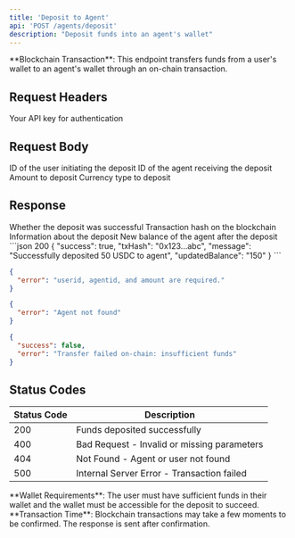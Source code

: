 ```yaml
---
title: 'Deposit to Agent'
api: 'POST /agents/deposit'
description: "Deposit funds into an agent's wallet"
---
```


<Note>
**Blockchain Transaction**: This endpoint transfers funds from a user's wallet to an agent's wallet through an on-chain transaction.
</Note>

## Request Headers

<ParamField header="x-api-key" type="string" required>
  Your API key for authentication
</ParamField>

## Request Body

<ParamField body="userid" type="string" required>
  ID of the user initiating the deposit
</ParamField>

<ParamField body="agentid" type="string" required>
  ID of the agent receiving the deposit
</ParamField>

<ParamField body="amount" type="number" required>
  Amount to deposit
</ParamField>

<ParamField body="currency" type="string" default="USDC">
  Currency type to deposit
</ParamField>

## Response

<ResponseField name="success" type="boolean">
  Whether the deposit was successful
</ResponseField>

<ResponseField name="txHash" type="string">
  Transaction hash on the blockchain
</ResponseField>

<ResponseField name="message" type="string">
  Information about the deposit
</ResponseField>

<ResponseField name="updatedBalance" type="string">
  New balance of the agent after the deposit
</ResponseField>

<ResponseExample>
```json 200
{
  "success": true,
  "txHash": "0x123...abc",
  "message": "Successfully deposited 50 USDC to agent",
  "updatedBalance": "150"
}
```

```json 400 
{
  "error": "userid, agentid, and amount are required."
}
```

```json 404 
{
  "error": "Agent not found"
}
```

```json 500
{
  "success": false,
  "error": "Transfer failed on-chain: insufficient funds"
}
```
</ResponseExample>

## Status Codes

| Status Code | Description |
|-------------|-------------|
| 200 | Funds deposited successfully |
| 400 | Bad Request - Invalid or missing parameters |
| 404 | Not Found - Agent or user not found |
| 500 | Internal Server Error - Transaction failed |

<Warning>
**Wallet Requirements**: The user must have sufficient funds in their wallet and the wallet must be accessible for the deposit to succeed.
</Warning>

<Info>
**Transaction Time**: Blockchain transactions may take a few moments to be confirmed. The response is sent after confirmation.
</Info>